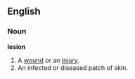 == English ==
===Noun===
'''lesion'''

# A [[wound]] or an [[injury]]. 
# An infected or diseased patch of skin.